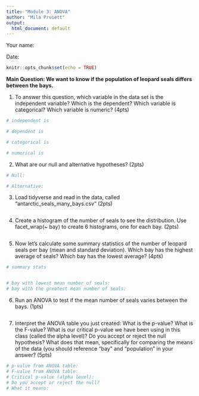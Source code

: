 ```yaml
---
title: "Module 3: ANOVA"
author: "Mila Pruiett"
output:
  html_document: default
---
```


Your name:

Date:

```r
knitr::opts_chunk$set(echo = TRUE)
```

**Main Question: We want to know if the population of leopard seals differs between the bays.**

1.  To answer this question, which variable in the data set is the independent variable? Which is the dependent? Which variable is categorical? Which variable is numeric? (4pts)

```r
# independent is

# dependent is

# categorical is

# numerical is 

```

2.  What are our null and alternative hypotheses? (2pts)

```r
# Null: 

# Alternative: 

```

3.  Load tidyverse and read in the data, called "antarctic_seals_many_bays.csv" (2pts)

```r


```

4.  Create a histogram of the number of seals to see the distribution. Use facet_wrap(\~ bay) to create 6 histograms, one for each bay. (2pts)

```r

```

5.  Now let's calculate some summary statistics of the number of leopard seals per bay (mean and standard deviation). Which bay has the highest average of seals? Which bay has the lowest average? (4pts)

```r
# summary stats


# bay with lowest mean number of seals:
# bay with the greatest mean number of seals: 

```

6.  Run an ANOVA to test if the mean number of seals varies between the bays. (1pts)

```r

```

7.  Interpret the ANOVA table you just created: What is the p-value? What is the F-value? What is our critical p-value we have been using in this class (called the alpha level)? Do you accept or reject the null hypothesis? What does that mean, specifically for comparing the means of the data (you should reference "bay" and "population" in your answer? (5pts)

```r
# p-value from ANOVA table:
# F-value from ANOVA table:
# Critical p-value (alpha level):
# Do you accept or reject the null?
# What it means:


```
